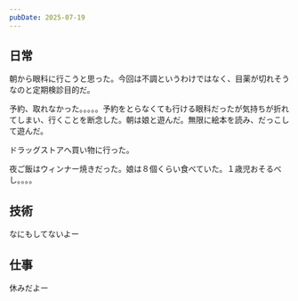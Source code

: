 ```yaml
---
pubDate: 2025-07-19
---
```



## 日常

朝から眼科に行こうと思った。今回は不調というわけではなく、目薬が切れそうなのと定期検診目的だ。

予約、取れなかった。。。。。予約をとらなくても行ける眼科だったが気持ちが折れてしまい、行くことを断念した。朝は娘と遊んだ。無限に絵本を読み、だっこして遊んだ。

ドラッグストアへ買い物に行った。

夜ご飯はウィンナー焼きだった。娘は８個くらい食べていた。１歳児おそるべし。。。。

## 技術

なにもしてないよー

## 仕事

休みだよー

